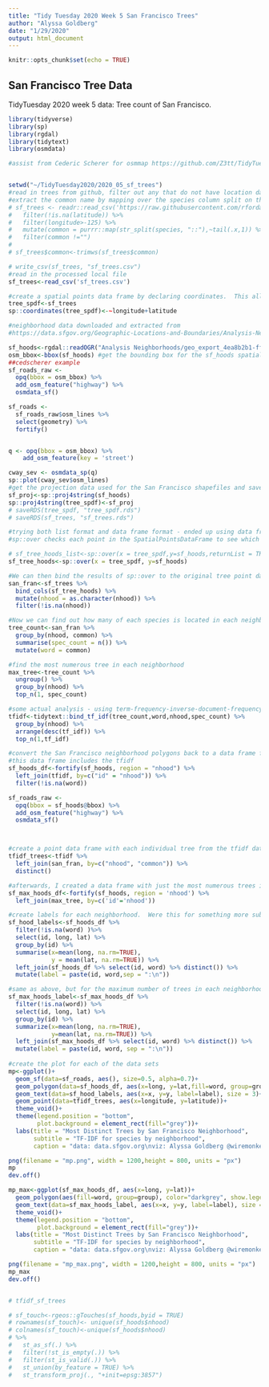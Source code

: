 ```yaml
---
title: "Tidy Tuesday 2020 Week 5 San Francisco Trees"
author: "Alyssa Goldberg"
date: "1/29/2020"
output: html_document
---
```


```r
knitr::opts_chunk$set(echo = TRUE)
```

## San Francisco Tree Data

TidyTuesday 2020 week 5 data: Tree count of San Francisco.

```r
library(tidyverse)
library(sp)
library(rgdal)
library(tidytext)
library(osmdata)

#assist from Cederic Scherer for osmmap https://github.com/Z3tt/TidyTuesday/blob/master/R/2020_05_TreesSF.Rmd


setwd("~/TidyTuesday2020/2020_05_sf_trees")
#read in trees from github, filter out any that do not have location data and the outlier that is off to the west.  
#extract the common name by mapping over the species column split on the double colon and pulling the trimmed tail. Save this to both RDS and .csv for offline work
# sf_trees <- readr::read_csv('https://raw.githubusercontent.com/rfordatascience/tidytuesday/master/data/2020/2020-01-28/sf_trees.csv') %>% 
#   filter(!is.na(latitude)) %>% 
#   filter(longitude>-125) %>% 
#   mutate(common = purrr::map(str_split(species, "::"),~tail(.x,1)) %>% unlist() ) %>% 
#   filter(common !="")
# 
# sf_trees$common<-trimws(sf_trees$common)

# write_csv(sf_trees, "sf_trees.csv")
#read in the processed local file
sf_trees<-read_csv('sf_trees.csv')

#create a spatial points data frame by declaring coordinates.  This allows us to use the over() argument to group points within the polygons provided by the San Francisco neighborhood shapefiles.
tree_spdf<-sf_trees 
sp::coordinates(tree_spdf)<-~longitude+latitude

#neighborhood data downloaded and extracted from 
#https://data.sfgov.org/Geographic-Locations-and-Boundaries/Analysis-Neighborhoods/p5b7-5n3h

sf_hoods<-rgdal::readOGR("Analysis Neighborhoods/geo_export_4ea8b2b1-ff8d-4d70-bb76-a57fad3ae6e4.shp", "geo_export_4ea8b2b1-ff8d-4d70-bb76-a57fad3ae6e4") 
osm_bbox<-bbox(sf_hoods) #get the bounding box for the sf_hoods spatialpolygondataframe
##cedscherer example
sf_roads_raw <- 
  opq(bbox = osm_bbox) %>%
  add_osm_feature("highway") %>%
  osmdata_sf()

sf_roads <- 
  sf_roads_raw$osm_lines %>% 
  select(geometry) %>% 
  fortify()


q <- opq(bbox = osm_bbox) %>%
    add_osm_feature(key = 'street') 

cway_sev <- osmdata_sp(q)
sp::plot(cway_sev$osm_lines)
#get the projection data used for the San Francisco shapefiles and save as an object so that we can set the spatial points data frame to the same projection.  We need to do this both for using the over() function and for geo-mapping in ggplot. Saving as RDS for offline use (because I'm working at an airport)
sf_proj<-sp::proj4string(sf_hoods)
sp::proj4string(tree_spdf)<-sf_proj
# saveRDS(tree_spdf, "tree_spdf.rds")
# saveRDS(sf_trees, "sf_trees.rds")

#trying both list format and data frame format - ended up using data frame
#sp::over checks each point in the SpatialPointsDataFrame to see which polygon it is in within the SpatialPolygonsDataFrame.  It returns a list of polygon ids based on the factor that the data uses - in this case, it was the 'nhood' column with 41 levels.  We end up removing Treasure Island as there are no trees from the SpatialPointsDataFrame located there.

# sf_tree_hoods_list<-sp::over(x = tree_spdf,y=sf_hoods,returnList = TRUE)
sf_tree_hoods<-sp::over(x = tree_spdf, y=sf_hoods)

#We can then bind the results of sp::over to the original tree point data frame so that each row has a neighborhood associated with it.
san_fran<-sf_trees %>% 
  bind_cols(sf_tree_hoods) %>% 
  mutate(nhood = as.character(nhood)) %>% 
  filter(!is.na(nhood))

#Now we can find out how many of each species is located in each neighborhood. I replicated the common name column as "word" for use in tidytext::tfidf but it probably wasn't necessary
tree_count<-san_fran %>% 
  group_by(nhood, common) %>% 
  summarise(spec_count = n()) %>% 
  mutate(word = common)

#find the most numerous tree in each neighborhood
max_tree<-tree_count %>% 
  ungroup() %>% 
  group_by(nhood) %>% 
  top_n(1, spec_count)

#some actual analysis - using term-frequency-inverse-document-frequency we can discover which species best characterize each neighborhood.
tfidf<-tidytext::bind_tf_idf(tree_count,word,nhood,spec_count) %>% 
  group_by(nhood) %>% 
  arrange(desc(tf_idf)) %>% 
  top_n(1,tf_idf)

#convert the San Francisco neighborhood polygons back to a data frame for use with ggplot. Join it to the tfidf data and remove any polygons that don't include a tree name (word)
#this data frame includes the tfidf
sf_hoods_df<-fortify(sf_hoods, region = "nhood") %>% 
  left_join(tfidf, by=c("id" = "nhood")) %>% 
  filter(!is.na(word))

sf_roads_raw <- 
  opq(bbox = sf_hoods@bbox) %>%
  add_osm_feature("highway") %>%
  osmdata_sf()



#create a point data frame with each individual tree from the tfidf data
tfidf_trees<-tfidf %>% 
  left_join(san_fran, by=c("nhood", "common")) %>% 
  distinct()

#afterwards, I created a data frame with just the most numerous trees in each neighborhood as a comparison to the tfidf
sf_max_hoods_df<-fortify(sf_hoods, region = 'nhood') %>% 
  left_join(max_tree, by=c('id'='nhood'))

#create labels for each neighborhood.  Were this for something more substantial than tidytuesday, I would manually set the lat-long for each neighborhood label, but for casual purposes, using the mean of each dimension gives us a useable centroid.  The challenge here is figuring out a programmatic way of merging the tree name data so that it is not repeated especially in the northeast corner of the city.  More research for that.
sf_hood_labels<-sf_hoods_df %>% 
  filter(!is.na(word) )%>% 
  select(id, long, lat) %>% 
  group_by(id) %>% 
  summarise(x=mean(long, na.rm=TRUE), 
            y = mean(lat, na.rm=TRUE)) %>% 
  left_join(sf_hoods_df %>% select(id, word) %>% distinct()) %>% 
  mutate(label = paste(id, word,sep = ":\n"))

#same as above, but for the maximum number of trees in each neighborhood
sf_max_hoods_label<-sf_max_hoods_df %>% 
  filter(!is.na(word)) %>% 
  select(id, long, lat) %>% 
  group_by(id) %>% 
  summarize(x=mean(long, na.rm=TRUE),
            y=mean(lat, na.rm=TRUE)) %>% 
  left_join(sf_max_hoods_df %>% select(id, word) %>% distinct()) %>% 
  mutate(label = paste(id, word, sep = ":\n"))
            
#create the plot for each of the data sets
mp<-ggplot()+
  geom_sf(data=sf_roads, aes(), size=0.5, alpha=0.7)+
  geom_polygon(data=sf_hoods_df, aes(x=long, y=lat,fill=word, group=group), color="grey", show.legend = FALSE,alpha = 0.3)+
  geom_text(data=sf_hood_labels, aes(x=x, y=y, label=label), size = 3)+
  geom_point(data=tfidf_trees, aes(x=longitude, y=latitude))+
  theme_void()+
  theme(legend.position = "bottom",
        plot.background = element_rect(fill="grey"))+
  labs(title = "Most Distinct Trees by San Francisco Neighborhood",
       subtitle = "TF-IDF for species by neighborhood",
       caption = "data: data.sfgov.org\nviz: Alyssa Goldberg @wiremonkey\ntidytuesday 2020 week 5")

png(filename = "mp.png", width = 1200,height = 800, units = "px")
mp
dev.off()

mp_max<-ggplot(sf_max_hoods_df, aes(x=long, y=lat))+
  geom_polygon(aes(fill=word, group=group), color="darkgrey", show.legend = FALSE)+
  geom_text(data=sf_max_hoods_label, aes(x=x, y=y, label=label), size = 3,position = position_dodge())+
  theme_void()+
  theme(legend.position = "bottom",
        plot.background = element_rect(fill="grey"))+
  labs(title = "Most Distinct Trees by San Francisco Neighborhood",
       subtitle = "TF-IDF for species by neighborhood",
       caption = "data: data.sfgov.org\nviz: Alyssa Goldberg @wiremonkey\ntidytuesday 2020 week 5")

png(filename = "mp_max.png", width = 1200,height = 800, units = "px")
mp_max
dev.off()


# tfidf_sf_trees

# sf_touch<-rgeos::gTouches(sf_hoods,byid = TRUE)
# rownames(sf_touch)<- unique(sf_hoods$nhood)
# colnames(sf_touch)<-unique(sf_hoods$nhood)
# %>% 
#   st_as_sf(.) %>% 
#   filter(!st_is_empty(.)) %>% 
#   filter(st_is_valid(.)) %>% 
#   st_union(by_feature = TRUE) %>% 
#   st_transform_proj(., "+init=epsg:3857") 


```

